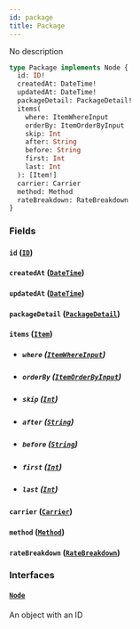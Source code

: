 ```yaml
---
id: package
title: Package
---
```


No description

```graphql
type Package implements Node {
  id: ID!
  createdAt: DateTime!
  updatedAt: DateTime!
  packageDetail: PackageDetail!
  items(
    where: ItemWhereInput
    orderBy: ItemOrderByInput
    skip: Int
    after: String
    before: String
    first: Int
    last: Int
  ): [Item!]
  carrier: Carrier
  method: Method
  rateBreakdown: RateBreakdown
}
```

### Fields

#### `id` ([`ID`](../rate-manager-service/scalars/id))

#### `createdAt` ([`DateTime`](../rate-manager-service/scalars/date-time))

#### `updatedAt` ([`DateTime`](../rate-manager-service/scalars/date-time))

#### `packageDetail` ([`PackageDetail`](../rate-manager-service/objects/package-detail))

#### `items` ([`Item`](../rate-manager-service/objects/item))

- ##### `where` ([`ItemWhereInput`](../rate-manager-service/inputs/item-where-input))

- ##### `orderBy` ([`ItemOrderByInput`](../rate-manager-service/enums/item-order-by-input))

- ##### `skip` ([`Int`](../rate-manager-service/scalars/int))

- ##### `after` ([`String`](../rate-manager-service/scalars/string))

- ##### `before` ([`String`](../rate-manager-service/scalars/string))

- ##### `first` ([`Int`](../rate-manager-service/scalars/int))

- ##### `last` ([`Int`](../rate-manager-service/scalars/int))

#### `carrier` ([`Carrier`](../rate-manager-service/objects/carrier))

#### `method` ([`Method`](../rate-manager-service/objects/method))

#### `rateBreakdown` ([`RateBreakdown`](../rate-manager-service/objects/rate-breakdown))

### Interfaces

#### [`Node`](../rate-manager-service/interfaces/node)

An object with an ID

